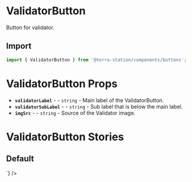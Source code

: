 
<Meta title="Components/Buttons/Validator" />

# ValidatorButton
Button for validator.

## Import
```jsx
import { ValidatorButton } from '@terra-station/components/buttons';
```

# ValidatorButton Props
* **`validatorLabel`** - <RequiredText /> - `string` - Main label of the ValidatorButton.
* **`validatorSubLabel`** - <RequiredText /> - `string` - Sub label that is below the main label.
* **`imgSrc`** - <RequiredText /> - `string` - Source of the Validator image.

# ValidatorButton Stories

## Default
<div className='story_with_source_below'>
  <Canvas of={ValidatorButtonStories.Default} />
  <Source code={`
    <ValidatorButton
  validatorLabel={'Lavender.Five Nodes 🐝'}
  validatorSubLabel={'0.29% voting power • 5% commission'}
  imgSrc={'https://assets.terra.money/logos/lavender.png'}
/>
  `} />
</div>
